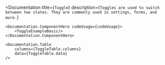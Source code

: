 

<Documentation 
    title={`Toggle`} 
    description={`
        Toggles are used to switch between two states. They are commonly used in settings, forms, and more.
    `}
>
    <Documentation.ComponentHero codeUsage={codeUsage}>
        <ToggleExampleBasic/>
    </Documentation.ComponentHero>

    <Documentation.Table 
        columns={ToggleTable.columns} 
        data={ToggleTable.data} 
    />
</Documentation>